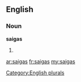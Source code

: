 ==English==

===Noun===
'''saigas'''

# {{plural of|[[saiga]]}}

[[Category:English plurals]]

[[ar:saigas]]
[[fr:saigas]]
[[my:saigas]]